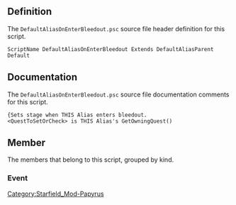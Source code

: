 {{Script_Object_Summary
| title = DefaultAliasOnEnterBleedout
| name = [[SFM:Script-DefaultAliasOnEnterBleedout|DefaultAliasOnEnterBleedout]]
| extends = [[SFM:Script-DefaultAliasParent|DefaultAliasParent]] → [[SFM:Script-ReferenceAlias|ReferenceAlias]] → [[SFM:Script-Alias|Alias]] → [[SFM:Script-ScriptObject|ScriptObject]]
| flags = Default
}}


== Definition ==
The <code>DefaultAliasOnEnterBleedout.psc</code> source file header definition for this script.

<source lang="papyrus">
ScriptName DefaultAliasOnEnterBleedout Extends DefaultAliasParent Default
</source>


== Documentation ==
The <code>DefaultAliasOnEnterBleedout.psc</code> source file documentation comments for this script.

<source>
{Sets stage when THIS Alias enters bleedout.
<QuestToSetOrCheck> is THIS Alias's GetOwningQuest()
</source>


== Member ==
The members that belong to this script, grouped by kind.

=== Event ===
{{Script_Object_Member_Summary
| title = OnEnterBleedout
| script = [[SFM:Script-DefaultAliasOnEnterBleedout|DefaultAliasOnEnterBleedout]]
| name = [[SFM:Script-DefaultAliasOnEnterBleedout/OnEnterBleedout|OnEnterBleedout]]
| kind = Event
}}


[[Category:Starfield_Mod-Papyrus]]
